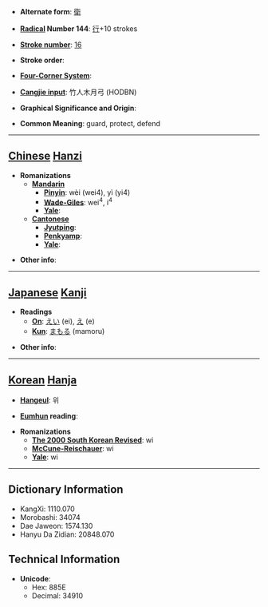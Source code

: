 * '''Alternate form''': [[衛]]

* '''[[Wiktionary:Chinese radical index| Radical]] Number 144''': [[Wiktionary:Chinese radical index 行|行]]+10 strokes

* '''[[Wiktionary:Chinese total strokes index|Stroke number]]''': [[Wiktionary:Chinese total strokes index 16|16]]

* '''Stroke order''': 

* '''[[Wiktionary:Chinese four corner index|Four-Corner System]]''': 

* '''[[Wiktionary:Chinese Cangjie index|Cangjie input]]''': 竹人木月弓 (HODBN)

* '''Graphical Significance and Origin''': 

* '''Common Meaning''': guard, protect, defend

----

== [[Chinese]] [[Hanzi]] ==

* '''Romanizations'''
** '''[[Mandarin]]'''
*** '''[[Pinyin]]''': wèi (wei4), yì (yi4)
*** '''[[Wade-Giles]]''': wei<sup>4</sup>, i<sup>4</sup>
*** '''[[Yale]]''': 
** '''[[Cantonese]]'''
*** '''[[Jyutping]]''':
*** '''[[Penkyamp]]''': 
*** '''[[Yale]]''': 

* '''Other info''': 

----

== [[Japanese]] [[Kanji]] ==

* '''Readings'''
** '''[[On]]''': [[えい]] (ei), [[え]] (e)
** '''[[Kun]]''': [[まもる]] (mamoru)

* '''Other info''':  

----

== [[Korean]] [[Hanja]] ==

* '''[[Hangeul]]''': 위

* '''[[Eumhun]] reading''': 

* '''Romanizations'''
** '''[[The 2000 South Korean Revised Romanization|The 2000 South Korean Revised]]''': wi
** '''[[McCune-Reischauer]]''': wi
** '''[[Yale]]''': wi

----

== Dictionary Information ==

* KangXi: 1110.070
* Morobashi: 34074
* Dae Jaweon: 1574.130
* Hanyu Da Zidian: 20848.070

== Technical Information ==

* '''Unicode''':
** Hex: 885E
** Decimal: 34910